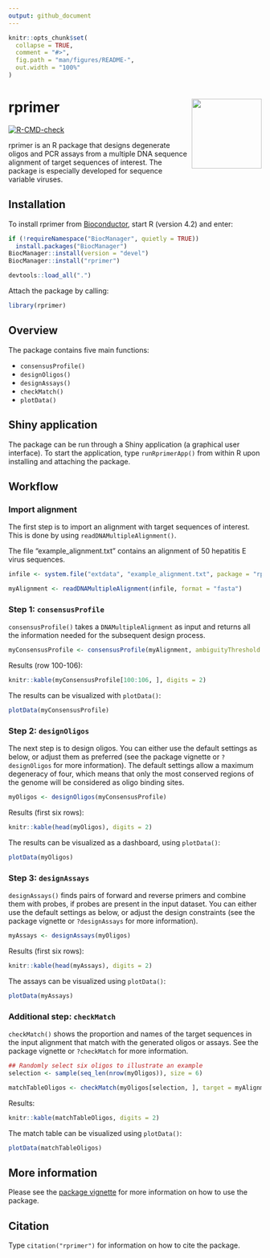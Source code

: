 ```yaml
---
output: github_document
---
```


<!-- README.md is generated from README.Rmd. Please edit that file -->

```r
knitr::opts_chunk$set(
  collapse = TRUE,
  comment = "#>",
  fig.path = "man/figures/README-",
  out.width = "100%"
)
```

# rprimer <img src='man/figures/rprimer.png' align="right" height="139" />

<!-- badges: start -->
[![R-CMD-check](https://github.com/sofpn/rprimer/workflows/R-CMD-check/badge.svg)](https://github.com/sofpn/rprimer/actions)
<!-- badges: end -->

rprimer is an R package that designs degenerate oligos and PCR assays from a multiple DNA sequence alignment of target sequences of interest. The package is especially developed for sequence variable viruses. 

## Installation

To install rprimer from [Bioconductor](https://bioconductor.org/packages/devel/bioc/html/rprimer.html), start R (version 4.2) and enter: 

  ``` r
if (!requireNamespace("BiocManager", quietly = TRUE))
    install.packages("BiocManager")
BiocManager::install(version = "devel")
BiocManager::install("rprimer")
```

``` r
devtools::load_all(".")
```

Attach the package by calling: 

```r
library(rprimer)
```

## Overview 

The package contains five main functions: 

* `consensusProfile()`
* `designOligos()` 
* `designAssays()`
* `checkMatch()`
* `plotData()`

## Shiny application

The package can be run through a Shiny application (a graphical user interface). To start the application, type `runRprimerApp()` from within R upon installing and attaching the package. 

## Workflow 

### Import alignment

The first step is to import an alignment with target sequences of interest. This is done by using `readDNAMultipleAlignment()`.

The file "example_alignment.txt" contains an alignment of 50 hepatitis E virus sequences. 

```r
infile <- system.file("extdata", "example_alignment.txt", package = "rprimer")

myAlignment <- readDNAMultipleAlignment(infile, format = "fasta")
```

### Step 1: `consensusProfile` 

`consensusProfile()` takes a `DNAMultipleAlignment` as input and returns all the information needed for the subsequent design process.

```r
myConsensusProfile <- consensusProfile(myAlignment, ambiguityThreshold = 0.05)
```

Results (row 100-106):

```r
knitr::kable(myConsensusProfile[100:106, ], digits = 2)
```

The results can be visualized with `plotData()`:

```r
plotData(myConsensusProfile)
```

### Step 2: `designOligos`

The next step is to design oligos. You can either use the default settings as below, or adjust them as preferred (see the package vignette or `?designOligos` for more information). The default settings allow a maximum degeneracy of four, which means that only the most conserved regions of the genome will be considered as oligo binding sites. 

``` r
myOligos <- designOligos(myConsensusProfile)
```

Results (first six rows): 

```r
knitr::kable(head(myOligos), digits = 2)
```

The results can be visualized as a dashboard, using `plotData()`: 

```r
plotData(myOligos)
```

### Step 3: `designAssays`

`designAssays()` finds pairs of forward and reverse primers and combine them with probes, if probes are present in the input dataset. You can either use the default settings as below, or adjust the design constraints (see the package vignette or `?designAssays` for more information).

```r
myAssays <- designAssays(myOligos)
```

Results (first six rows):

```r
knitr::kable(head(myAssays), digits = 2)
```

The assays can be visualized using `plotData()`: 

```r
plotData(myAssays)
```

### Additional step: `checkMatch` 

`checkMatch()` shows the proportion and names of the target sequences in the input alignment that match with the generated oligos or assays. See the package vignette or `?checkMatch` for more information. 

```r
## Randomly select six oligos to illustrate an example 
selection <- sample(seq_len(nrow(myOligos)), size = 6)

matchTableOligos <- checkMatch(myOligos[selection, ], target = myAlignment)
```

Results:

```r
knitr::kable(matchTableOligos, digits = 2)
```

The match table can be visualized using `plotData()`: 

```r
plotData(matchTableOligos)
```

## More information

Please see the [package vignette](https://bioconductor.org/packages/devel/bioc/vignettes/rprimer/inst/doc/getting-started-with-rprimer.html) for more information on how to use the package. 

## Citation

Type `citation("rprimer")` for information on how to cite the package. 
